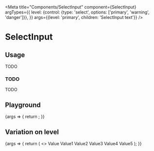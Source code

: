 
<Meta
  title="Components/SelectInput"
  component={SelectInput}
  argTypes={{
    level: {control: {type: 'select', options: ['primary', 'warning', 'danger']}},
  }}
  args={{level: 'primary', children: 'SelectInput text'}}
/>

# SelectInput

## Usage

TODO

### TODO

TODO

## Playground

<Canvas>
  <Story name="Standard">
    {args => {
      return <SelectInput {...args} />;
    }}
  </Story>
</Canvas>

<ArgsTable story="Standard" />

## Variation on level

<Canvas>
  <Story name="Level">
    {args => {
      return (
        <>
          <SelectInput {...args} value="Value1" placeholder="Placeholder">
            <SelectInput.Option value="value1">Value</SelectInput.Option>
            <SelectInput.Option value="value2" selected>Value1</SelectInput.Option>
            <SelectInput.Option value="value3">Value2</SelectInput.Option>
            <SelectInput.Option>Value3</SelectInput.Option>
            <SelectInput.Option>Value4</SelectInput.Option>
            <SelectInput.Option>Value5</SelectInput.Option>
          </SelectInput>
        </>
      );
    }}
  </Story>
</Canvas>
